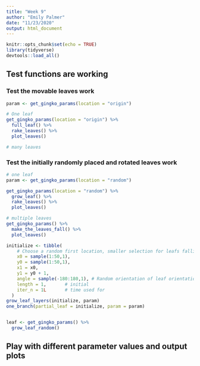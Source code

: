 ```yaml
---
title: "Week 9"
author: "Emily Palmer"
date: "11/23/2020"
output: html_document
---
```


```r
knitr::opts_chunk$set(echo = TRUE)
library(tidyverse)
devtools::load_all()
```

## Test functions are working 

### Test the movable leaves work 
```r
param <- get_gingko_params(location = "origin")

# One leaf
get_gingko_params(location = "origin") %>% 
  full_leaf() %>% 
  rake_leaves() %>% 
  plot_leaves()

# many leaves 


```

### Test the initially randomly placed and rotated leaves work

```r
# one leaf
param <- get_gingko_params(location = "random")

get_gingko_params(location = "random") %>%
  grow_leaf() %>% 
  rake_leaves() %>%
  plot_leaves()

# multiple leaves
get_gingko_params() %>% 
  make_the_leaves_fall() %>% 
  plot_leaves()

initialize <- tibble(
    # Choose a random first location, smaller selection for leafs falling
    x0 = sample(1:50,1),
    y0 = sample(1:50,1),
    x1 = x0,
    y1 = y0 + 1,
    angle = sample(-180:180,1), # Random orientation of leaf orientation
    length = 1,       # initial
    iter_n = 1L       # time used for
  )
grow_leaf_layers(initialize, param)
one_branch(partial_leaf = initialize, param = param)


leaf <- get_gingko_params() %>%
  grow_leaf_random()
```




## Play with different parameter values and output plots 


```r

```

